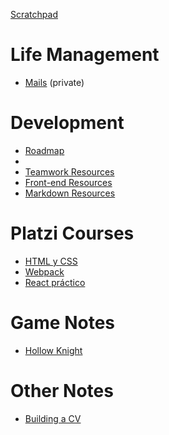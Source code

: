 [[scratchpad|Scratchpad]]

= Life Management =
* [[mails|Mails]] (private)

= Development =
* [[dev/roadmap|Roadmap]]
*
* [[dev/teamwork-res|Teamwork Resources]]
* [[dev/front-end-res|Front-end Resources]]
* [[dev/md-resources|Markdown Resources]]

= Platzi Courses =
* [[platzi/html-css|HTML y CSS]]
* [[platzi/webpack|Webpack]]
* [[platzi/react-practico|React práctico]]

= Game Notes =
* [[games/hollow-knight|Hollow Knight]]

= Other Notes =
* [[notes/cv|Building a CV]]
